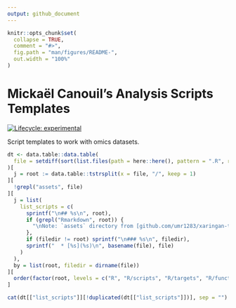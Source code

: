 ```yaml
---
output: github_document
---
```


<!-- README.md is generated from README.Rmd. Please edit that file -->

```r
knitr::opts_chunk$set(
  collapse = TRUE,
  comment = "#>",
  fig.path = "man/figures/README-",
  out.width = "100%"
)
```

# Mickaël Canouil's Analysis Scripts Templates

<!-- badges: start -->
[![Lifecycle:
experimental](https://img.shields.io/badge/lifecycle-experimental-orange.svg)](https://www.tidyverse.org/lifecycle/#experimental)
<!-- [![GitHub
tag](https://img.shields.io/github/tag/mcanouil/analysis_templates.svg?label=latest%20tag&include_prereleases)](https://github.com/mcanouil/analysis_templates) -->
<!-- badges: end -->

Script templates to work with omics datasets.

```r
dt <- data.table::data.table(
  file = setdiff(sort(list.files(path = here::here(), pattern = ".R", recursive = TRUE)), "README.Rmd")
)[
  j = root := data.table::tstrsplit(x = file, "/", keep = 1)
][
  !grepl("assets", file)
][
  j = list(
    list_scripts = c(
      sprintf("\n## %s\n", root),
      if (grepl("Rmarkdown", root)) {
        "\nNote: `assets` directory from [github.com/umr1283/xaringan-template](https://github.com/umr1283/xaringan-template) is required!\n\n"
      },
      if (filedir != root) sprintf("\n### %s\n", filedir),
      sprintf("  * [%s](%s)\n", basename(file), file)
    )
  ),
  by = list(root, filedir = dirname(file))
][
  order(factor(root, levels = c("R", "R/scripts", "R/targets", "R/functions")))
]

cat(dt[["list_scripts"]][!duplicated(dt[["list_scripts"]])], sep = "")
```
